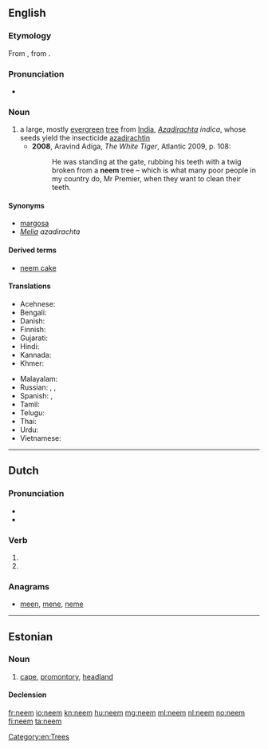 ==English==
{{wikipedia}}

===Etymology===
From {{etyl|hi}} {{term|नीम|tr=nīm}}, from {{etyl|sa}} {{term|निम्ब|tr=nimba|lang=sa}}.

===Pronunciation===
* {{a|UK}} {{IPA|/niːm/}}

===Noun===
{{en-noun}}

# a large, mostly [[evergreen]] [[tree]] from [[India]],  ''[[Azadirachta]] indica'', whose seeds yield the insecticide [[azadirachtin]]
#* '''2008''', Aravind Adiga, ''The White Tiger'', Atlantic 2009, p. 108:
#*: He was standing at the gate, rubbing his teeth with a twig broken from a '''neem''' tree – which is what many poor people in my country do, Mr Premier, when they want to clean their teeth.

====Synonyms====
* [[margosa]]
* ''[[Melia]] azadirachta''

====Derived terms====
* [[neem cake]]

====Translations====
{{trans-top|''Azadirachta indica''}}
* Acehnese: {{tø|ace|beuëng}}
* Bengali: {{t-|bn|নিম|sc=Beng|tr=nim}}
* Danish: {{t-|da|neemtræ}}
* Finnish: {{t-|fi|neempuu}}
* Gujarati: {{t+|gu|લીમડો|sc=Gujr|tr=līmaḍō}}
* Hindi: {{t-|hi|नीम|sc=Deva|tr=nīm}}
* Kannada: {{t+|kn|ಬೇವು|sc=Knda|tr=bēvu}}
* Khmer: {{t+|km|ស្ដៅ|tr=sdav|sc=Khmr}}
{{trans-mid}}
* Malayalam: {{t+|ml|ആര്യവേപ്പ്|sc=Mlym|tr=āryavēpp}}
* Russian: {{t+|ru|ним|m|sc=Cyrl|tr=nim}}, {{t-|ru|ниим|sc=Cyrl|tr=níim}}, {{t-|ru|aзадирахта индийская|f|sc=Cyrl|tr=azidráxta indíjskaja}}
* Spanish: {{t|es|nim|m}}, {{t|es|margosa|f}}
* Tamil: {{t+|ta|வேம்பு|sc=Taml|tr=vēmpu}}
* Telugu: {{t+|te|వేప|sc=Telu|tr=vēpa}}
* Thai: {{t-|th|สะเดา|tr=sàdao|sc=Thai}}
* Urdu: {{t-|ur|نیم|sc=ur-Arab}}
* Vietnamese: {{t-|vi|sầu đâu}}
{{trans-bottom}}

[[Category:en:Trees]]

----

==Dutch==

===Pronunciation===
* {{rhymes|eːm|lang=nl}}
* {{IPA|/neːm/|lang=nl}}

===Verb===
{{head|nl}}

# {{nl-verb-form|p=1|n=sg|t=pres|m=ind|nemen}}
# {{nl-verb-form|m=imp|nemen}}

===Anagrams===
* [[meen#Dutch|meen]], [[mene#Dutch|mene]], [[neme#Dutch|neme]]

----

==Estonian==
{{wikipedia|lang=et}}

===Noun===
{{et-noun}}

# {{geography|lang=et}} [[cape]], [[promontory]], [[headland]]

====Declension====
{{rfinfl|et|noun}}

[[fr:neem]]
[[io:neem]]
[[kn:neem]]
[[hu:neem]]
[[mg:neem]]
[[ml:neem]]
[[nl:neem]]
[[no:neem]]
[[fi:neem]]
[[ta:neem]]